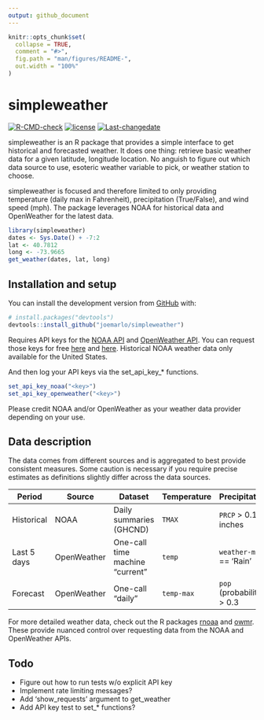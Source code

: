```yaml
---
output: github_document
---
```


<!-- README.md is generated from README.Rmd. Please edit that file -->

```r
knitr::opts_chunk$set(
  collapse = TRUE,
  comment = "#>",
  fig.path = "man/figures/README-",
  out.width = "100%"
)
```

# simpleweather

<!-- badges: start -->
[![R-CMD-check](https://github.com/joemarlo/simpleweather/workflows/R-CMD-check/badge.svg)](https://github.com/joemarlo/simpleweather/actions)
[![license](https://img.shields.io/badge/license-MIT + file LICENSE-lightgrey.svg)](https://choosealicense.com/)
[![Last-changedate](https://img.shields.io/badge/last%20change-`r gsub('-', '--', Sys.Date())`-yellowgreen.svg)](/commits/master)
<!-- badges: end -->

simpleweather is an R package that provides a simple interface to get historical and forecasted weather. It does one thing: retrieve basic weather data for a given latitude, longitude location. No anguish to figure out which data source to use, esoteric weather variable to pick, or weather station to choose.

simpleweather is focused and therefore limited to only providing temperature (daily max in Fahrenheit), precipitation (True/False), and wind speed (mph). The package leverages NOAA for historical data and OpenWeather for the latest data.

```r
library(simpleweather)
dates <- Sys.Date() + -7:2
lat <- 40.7812
long <- -73.9665
get_weather(dates, lat, long)
```

## Installation and setup

You can install the development version from [GitHub](https://github.com/joemarlo/simpleweather) with:

``` r
# install.packages("devtools")
devtools::install_github("joemarlo/simpleweather")
```

Requires API keys for the [NOAA API](https://www.ncdc.noaa.gov/cdo-web/webservices/v2) and [OpenWeather API](https://openweathermap.org/api/one-call-api). You can request those keys for free [here](https://www.ncdc.noaa.gov/cdo-web/token) and [here](https://openweathermap.org/price). Historical NOAA weather data only available for the United States.

And then log your API keys via the set_api_key_* functions.

``` r
set_api_key_noaa("<key>")
set_api_key_openweather("<key>")
```

Please credit NOAA and/or OpenWeather as your weather data provider depending on your use.

## Data description

The data comes from different sources and is aggregated to best provide consistent measures. Some caution is necessary if you require precise estimates as definitions slightly differ across the data sources. 

| Period      | Source      | Dataset                         | Temperature | Precipitation             | Wind         |
|-------------|-------------|---------------------------------|-------------|---------------------------|--------------|
| Historical  | NOAA        | Daily summaries (GHCND)         | `TMAX`      | `PRCP` > 0.1 inches       | `WSF2`       |
| Last 5 days | OpenWeather | One-call time machine "current" | `temp`      | `weather-main` == 'Rain'  | `wind_speed` |
| Forecast    | OpenWeather | One-call "daily"                | `temp-max`  | `pop` (probability) > 0.3 | `wind_speed` |

For more detailed weather data, check out the R packages [rnoaa](https://github.com/ropensci/rnoaa) and [owmr](https://github.com/crazycapivara/owmr). These provide nuanced control over requesting data from the NOAA and OpenWeather APIs.


## Todo

- Figure out how to run tests w/o explicit API key
- Implement rate limiting messages?
- Add 'show_requests' argument to get_weather
- Add API key test to set_* functions?
